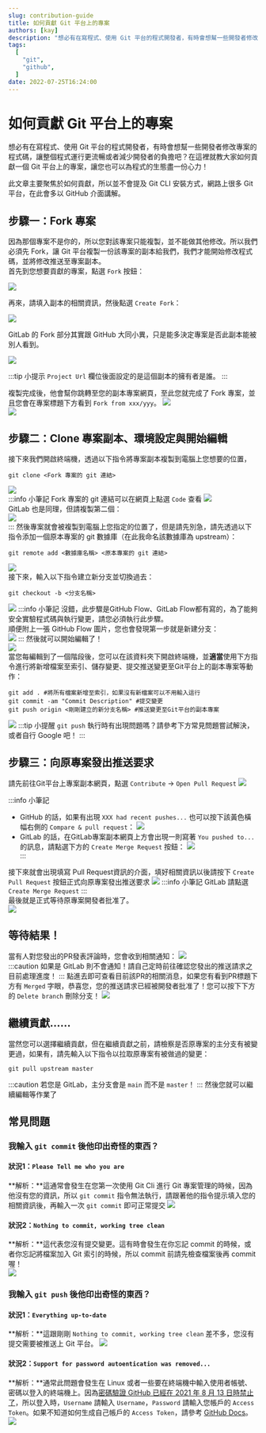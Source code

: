 ```yaml
---
slug: contribution-guide
title: 如何貢獻 Git 平台上的專案
authors: [kay]
description: "想必有在寫程式、使用 Git 平台的程式開發者，有時會想幫一些開發者修改專案的程式碼，讓整個程式運行更流暢或者減少開發者的負擔吧？在這裡就教大家如何貢獻一個 Git 平台上的專案，讓您也可以為程式的生態盡一份心力！"
tags:
  [
	"git",
	"github",
  ]
date: 2022-07-25T16:24:00
---
```


# 如何貢獻 Git 平台上的專案

想必有在寫程式、使用 Git 平台的程式開發者，有時會想幫一些開發者修改專案的程式碼，讓整個程式運行更流暢或者減少開發者的負擔吧？在這裡就教大家如何貢獻一個 Git 平台上的專案，讓您也可以為程式的生態盡一份心力！  

此文章主要聚焦於如何貢獻，所以並不會提及 Git CLI 安裝方式，網路上很多 Git 平台，在此會多以 GitHub 介面講解。

## 步驟一：Fork 專案  

因為那個專案不是你的，所以您對該專案只能複製，並不能做其他修改。所以我們必須先 Fork，讓 Git 平台複製一份該專案的副本給我們，我們才能開始修改程式碼，並將修改推送至專案副本。  
首先到您想要貢獻的專案，點選 `Fork` 按鈕：

![](/img/contribution-guide/github/WhereForkButton.png)  

再來，請填入副本的相關資訊，然後點選 `Create Fork`：  

![](/img/contribution-guide/github/WriteForkInformation.png)  

GitLab 的 Fork 部分其實跟 GitHub 大同小異，只是能多決定專案是否此副本能被別人看到。  

![](/img/contribution-guide/gitlab/WriteForkInformation.png)  

:::tip 小提示
`Project Url` 欄位後面設定的是這個副本的擁有者是誰。
:::

複製完成後，他會幫你跳轉至您的副本專案網頁，至此您就完成了 Fork 專案，並且您會在專案標題下方看到 `Fork from xxx/yyy`。
![](/img/contribution-guide/github/ForkFinished.png)  
![](/img/contribution-guide/gitlab/ForkFinished.png)  

## 步驟二：Clone 專案副本、環境設定與開始編輯
接下來我們開啟終端機，透過以下指令將專案副本複製到電腦上您想要的位置，
```shell
git clone <Fork 專案的 git 連結>
```
![](/img/contribution-guide/CloneProject.png)  
:::info 小筆記
Fork 專案的 git 連結可以在網頁上點選 `Code` 查看
![](/img/contribution-guide/github/WhereCodeButton.png)  
GitLab 也是同理，但請複製第二個：  
![](/img/contribution-guide/gitlab/WhereCodeButton.png)  
:::
然後專案就會被複製到電腦上您指定的位置了，但是請先別急，請先透過以下指令添加一個原本專案的 git 數據庫（在此我命名該數據庫為 upstream）：
```shell
git remote add <數據庫名稱> <原本專案的 git 連結>
```
![](/img/contribution-guide/AddUpstream.png)  
接下來，輸入以下指令建立新分支並切換過去：
```shell
git checkout -b <分支名稱>
```
![](/img/contribution-guide/ChangeToNewBranch.png) 
:::info 小筆記
沒錯，此步驟是GitHub Flow、GitLab Flow都有寫的，為了能夠安全實驗程式碼與執行變更，請您必須執行此步驟。   
順便附上一張 GitHub Flow 圖片，您也會發現第一步就是新建分支：  
![](https://ithelp.ithome.com.tw/upload/images/20191014/20072606oXfJwq4esS.jpg) 
:::
然後就可以開始編輯了！  
![](/img/contribution-guide/StartContribution.png)  
當您每編輯到了一個階段後，您可以在該資料夾下開啟終端機，並**適當**使用下方指令進行將新增檔案至索引、儲存變更、提交推送變更至Git平台上的副本專案等動作：
```shell
git add . #將所有檔案新增至索引，如果沒有新檔案可以不用輸入這行
git commit -am "Commit Description" #提交變更
git push origin <剛剛建立的新分支名稱> #推送變更至Git平台的副本專案
```
![](/img/contribution-guide/AddAndCommit.png) 
:::tip 小提醒
`git push` 執行時有出現問題嗎？請參考下方常見問題嘗試解決，或者自行 Google 吧！
:::

## 步驟三：向原專案發出推送要求  
請先前往Git平台上專案副本網頁，點選 `Contribute` -> `Open Pull Request`
![](/img/contribution-guide/github/WhereOpenPRButton.png)  

:::info 小筆記
* GitHub 的話，如果有出現 `XXX had recent pushes...` 也可以按下該黃色橫幅右側的 `Compare & pull request`：
![](/img/contribution-guide/CompareAndPRMessage.png)  
* GitLab 的話，在GitLab專案副本網頁上方會出現一則寫著 `You pushed to...` 的訊息，請點選下方的 `Create Merge Request` 按鈕：
![](/img/contribution-guide/gitlab/WhereOpenPRButton.png)  
:::

接下來就會出現填寫 Pull Request資訊的介面，填好相關資訊以後請按下 `Create Pull Request` 按鈕正式向原專案發出推送要求
![](/img/contribution-guide/WritePRInformation.png)
:::info 小筆記
GitLab 請點選 `Create Merge Request`
:::  
最後就是正式等待原專案開發者批准了。  
![](/img/contribution-guide/WaitForMerge.png)  
## 等待結果！
當有人對您發出的PR發表評論時，您會收到相關通知：
![](/img/contribution-guide/PRNotification.png)  
:::caution
如果是 GitLab 則不會通知！請自己定時前往確認您發出的推送請求之目前處理進度！
:::
點進去即可查看目前該PR的相關消息，如果您有看到PR標題下方有 `Merged` 字眼，恭喜您，您的推送請求已經被開發者批准了！您可以按下下方的 `Delete branch` 刪除分支！
![](/img/contribution-guide/PRMerged.png)  

## 繼續貢獻......
當然您可以選擇繼續貢獻，但在繼續貢獻之前，請檢察是否原專案的主分支有被變更過，如果有，請先輸入以下指令以拉取原專案有被做過的變更：
```shell
git pull upstream master
```

:::caution
若您是 GitLab，主分支會是 `main` 而不是 `master`！
:::
然後您就可以繼續編輯等作業了
## 常見問題
### 我輸入 `git commit` 後他印出奇怪的東西？
#### 狀況1：`Please Tell me who you are`
**解析：**這通常會發生在您第一次使用 Git Cli 進行 Git 專案管理的時候，因為他沒有您的資訊，所以 `git commit` 指令無法執行，請跟著他的指令提示填入您的相關資訊後，再輸入一次 `git commit` 即可正常提交
![](/img/contribution-guide/NoGlobalAccountError.png)  
#### 狀況2：`Nothing to commit, working tree clean`
**解析：**這代表您沒有提交變更。這有時會發生在你忘記 commit 的時候，或者你忘記將檔案加入 Git 索引的時候，所以 commit 前請先檢查檔案後再 commit 喔！  
![](/img/contribution-guide/CommitWorkingTreeClean.png)  
### 我輸入 `git push` 後他印出奇怪的東西？
#### 狀況1：`Everything up-to-date`
**解析：**這跟剛剛 `Nothing to commit, working tree clean` 差不多，您沒有提交需要被推送上 Git 平台。
![](/img/contribution-guide/PushUpToDate.png)  
#### 狀況2：`Support for password autoentication was removed...`
**解析：**通常此問題會發生在 Linux 或者一些要在終端機中輸入使用者帳號、密碼以登入的終端機上。因為[密碼驗證 GitHub 已經在 2021 年 8 月 13 日時禁止了](https://github.blog/2020-12-15-token-authentication-requirements-for-git-operations/)，所以登入時，`Username` 請輸入 `Username`，`Password` 請輸入您帳戶的 `Access Token`。如果不知道如何生成自己帳戶的 `Access Token`，請參考 [GitHub Docs](https://docs.github.com/en/authentication/keeping-your-account-and-data-secure/creating-a-personal-access-token)。
![](/img/contribution-guide/PasswordAuthError.png)